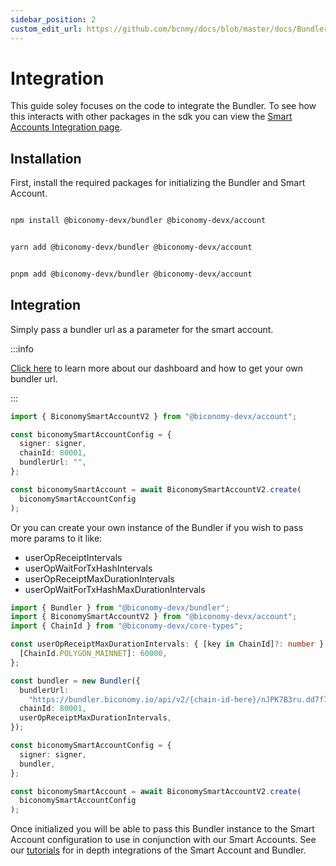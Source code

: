 ```yaml
---
sidebar_position: 2
custom_edit_url: https://github.com/bcnmy/docs/blob/master/docs/Bundler/integration.mdx
---
```


# Integration

This guide soley focuses on the code to integrate the Bundler. To see how this interacts with other packages in the sdk you can view the [Smart Accounts Integration page](/stack/account/integration).

## Installation

First, install the required packages for initializing the Bundler and Smart Account.


<Tabs>
<TabItem value="js" label="npm">

```bash

npm install @biconomy-devx/bundler @biconomy-devx/account

```

</TabItem>
<TabItem value="py" label="yarn">

```bash

yarn add @biconomy-devx/bundler @biconomy-devx/account

```

</TabItem>
<TabItem value="java" label="pnpm">

```bash

pnpm add @biconomy-devx/bundler @biconomy-devx/account

```

</TabItem>
</Tabs>

## Integration

Simply pass a bundler url as a parameter for the smart account.

:::info

[Click here](/dashboard) to learn more about our dashboard and how to get your own bundler url.

:::

```typescript
import { BiconomySmartAccountV2 } from "@biconomy-devx/account";

const biconomySmartAccountConfig = {
  signer: signer,
  chainId: 80001,
  bundlerUrl: "",
};

const biconomySmartAccount = await BiconomySmartAccountV2.create(
  biconomySmartAccountConfig
);
```

Or you can create your own instance of the Bundler if you wish to pass more params to it like:

- userOpReceiptIntervals
- userOpWaitForTxHashIntervals
- userOpReceiptMaxDurationIntervals
- userOpWaitForTxHashMaxDurationIntervals

```typescript
import { Bundler } from "@biconomy-devx/bundler";
import { BiconomySmartAccountV2 } from "@biconomy-devx/account";
import { ChainId } from "@biconomy-devx/core-types";

const userOpReceiptMaxDurationIntervals: { [key in ChainId]?: number } = {
  [ChainId.POLYGON_MAINNET]: 60000,
};

const bundler = new Bundler({
  bundlerUrl:
    "https://bundler.biconomy.io/api/v2/{chain-id-here}/nJPK7B3ru.dd7f7861-190d-41bd-af80-6877f74b8f44",
  chainId: 80001,
  userOpReceiptMaxDurationIntervals,
});

const biconomySmartAccountConfig = {
  signer: signer,
  bundler,
};

const biconomySmartAccount = await BiconomySmartAccountV2.create(
  biconomySmartAccountConfig
);
```

Once initialized you will be able to pass this Bundler instance to the Smart Account configuration to use in conjunction with our Smart Accounts. See our [tutorials](/tutorials) for in depth integrations of the Smart Account and Bundler.
